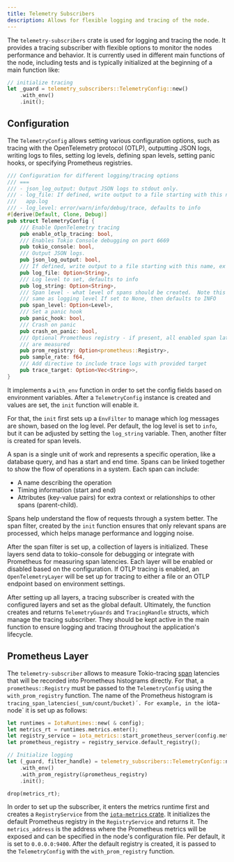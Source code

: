 ```yaml
---
title: Telemetry Subscribers
description: Allows for flexible logging and tracing of the node.
---
```


The `telemetry-subscribers` crate is used for logging and tracing the node.
It provides a tracing subscriber with flexible options to monitor the nodes performance and behavior.
It is currently used in different main functions of the node, including tests and is typically initialized at the
beginning of a main function like:

```rust
// initialize tracing
let _guard = telemetry_subscribers::TelemetryConfig::new()
    .with_env()
    .init();
```

## Configuration

The `TelemetryConfig` allows setting various configuration options, such as tracing with the OpenTelemetry protocol (OTLP), outputting JSON logs,
writing logs to files, setting log levels, defining span levels, setting panic hooks, or specifying Prometheus
registries.

```rust
/// Configuration for different logging/tracing options
/// ===
/// - json_log_output: Output JSON logs to stdout only.
/// - log_file: If defined, write output to a file starting with this name, ex
///   app.log
/// - log_level: error/warn/info/debug/trace, defaults to info
#[derive(Default, Clone, Debug)]
pub struct TelemetryConfig {
    /// Enable OpenTelemetry tracing
    pub enable_otlp_tracing: bool,
    /// Enables Tokio Console debugging on port 6669
    pub tokio_console: bool,
    /// Output JSON logs.
    pub json_log_output: bool,
    /// If defined, write output to a file starting with this name, ex app.log
    pub log_file: Option<String>,
    /// Log level to set, defaults to info
    pub log_string: Option<String>,
    /// Span level - what level of spans should be created.  Note this is not
    /// same as logging level If set to None, then defaults to INFO
    pub span_level: Option<Level>,
    /// Set a panic hook
    pub panic_hook: bool,
    /// Crash on panic
    pub crash_on_panic: bool,
    /// Optional Prometheus registry - if present, all enabled span latencies
    /// are measured
    pub prom_registry: Option<prometheus::Registry>,
    pub sample_rate: f64,
    /// Add directive to include trace logs with provided target
    pub trace_target: Option<Vec<String>>,
}
```

It implements a `with_env` function in order to set the config fields based on environment variables.
After a `TelemetryConfig` instance is created and values are set, the `init` function will enable it.

For that, the `init` first sets up a `EnvFilter` to manage which log messages are shown, based on the log level.
Per default, the log level is set to `info`, but it can be adjusted by setting the `log_string` variable.
Then, another filter is created for span levels.

A span is a single unit of work and represents a specific operation, like a database query, and has a start and end
time.
Spans can be linked together to show the flow of operations in a system. Each span can include:
* A name describing the operation
* Timing information (start and end)
* Attributes (key-value pairs) for extra context or relationships to other spans (parent-child).

Spans help understand the flow of requests through a system better.
The span filter, created by the `init` function ensures that only relevant spans are processed, which helps manage
performance and logging noise.

After the span filter is set up, a collection of layers is initialized. These layers send data to tokio-console for
debugging or integrate with Prometheus for measuring span latencies. Each layer will be enabled or disabled based
on the configuration.
If OTLP tracing is enabled, an `OpenTelemetryLayer` will be set up for tracing to either a file or an OTLP endpoint
based on environment settings.

After setting up all layers, a tracing subscriber is created with the configured layers and set as the global default.
Ultimately, the function creates and returns `TelemetryGuards` and `TracingHandle` structs, which manage the tracing
subscriber.
They should be kept active in the main function to ensure logging and tracing throughout the application's lifecycle.

## Prometheus Layer

The `telemetry-subscriber` allows to measure Tokio-tracing [span](https://docs.rs/tracing/latest/tracing/span/index.html) latencies that will be recorded into Prometheus histograms directly.
For that, a `prometheus::Registry` must be passed to the `TelemetryConfig` using the `with_prom_registry` function.
The name of the Prometheus histogram is `tracing_span_latencies(_sum/count/bucket)´. For example, in the `iota-node` it is set up as follows:

```rust
let runtimes = IotaRuntimes::new( & config);
let metrics_rt = runtimes.metrics.enter();
let registry_service = iota_metrics::start_prometheus_server(config.metrics_address);
let prometheus_registry = registry_service.default_registry();

// Initialize logging
let (_guard, filter_handle) = telemetry_subscribers::TelemetryConfig::new()
    .with_env()
    .with_prom_registry(&prometheus_registry)
    .init();

drop(metrics_rt);
```

In order to set up the subscriber, it enters the metrics runtime first and creates a `RegistryService` from
the [`iota-metrics` crate](iota-metrics.mdx).
It initializes the default Prometheus registry in the `RegistryService` and returns it.
The `metrics_address` is the address where the Prometheus metrics will be exposed and can be specified in the node's
configuration file.
Per default, it is set to `0.0.0.0:9400`.
After the default registry is created, it is passed to the `TelemetryConfig` with the `with_prom_registry` function.
